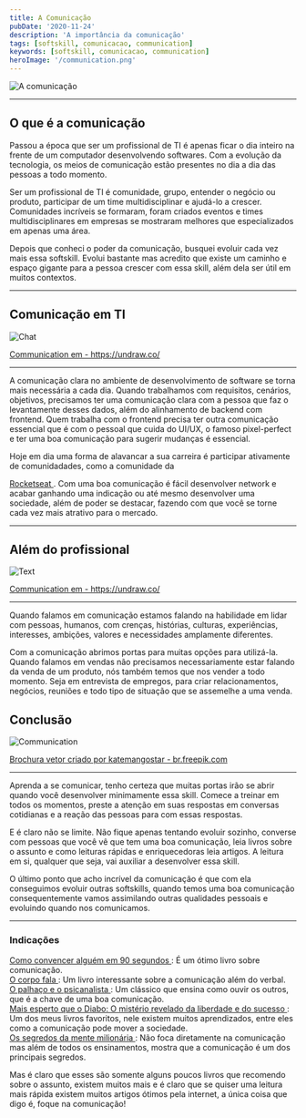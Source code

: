 ```yaml
---
title: A Comunicação
pubDate: '2020-11-24'
description: 'A importância da comunicação'
tags: [softskill, comunicacao, communication]
keywords: [softskill, comunicacao, communication]
heroImage: '/communication.png'
---
```


![A comunicação](/communication.png)

---

## O que é a comunicação

Passou a época que ser um profissional de TI é apenas ficar o dia inteiro na
frente de um computador desenvolvendo softwares. Com a evolução da tecnologia,
os meios de comunicação estão presentes no dia a dia das pessoas a todo momento.

Ser um profissional de TI é comunidade, grupo, entender o negócio ou produto,
participar de um time multidisciplinar e ajudá-lo a crescer. Comunidades
incríveis se formaram, foram criados eventos e times multidisciplinares em
empresas se mostraram melhores que especializados em apenas uma área.

Depois que conheci o poder da comunicação, busquei evoluir cada vez mais essa
softskill. Evolui bastante mas acredito que existe um caminho e espaço gigante
para a pessoa crescer com essa skill, além dela ser útil em muitos contextos.

---

## Comunicação em TI

![Chat](/chat.png)

<a rel="noreferrer noopener" href="https://undraw.co/search">
  Communication em - https://undraw.co/
</a>

---

A comunicação clara no ambiente de desenvolvimento de software se torna mais
necessária a cada dia. Quando trabalhamos com requisitos, cenários, objetivos,
precisamos ter uma comunicação clara com a pessoa que faz o levantamente desses
dados, além do alinhamento de backend com frontend. Quem trabalha com o frontend
precisa ter outra comunicação essencial que é com o pessoal que cuida do UI/UX,
o famoso pixel-perfect e ter uma boa comunicação para sugerir mudanças é
essencial.

Hoje em dia uma forma de alavancar a sua carreira é participar ativamente de
comunidadades, como a comunidade da

<a target="_blank" rel="noreferrer noopener" href="https://rocketseat.com.br/">
  Rocketseat
</a>
. Com uma boa comunicação é fácil desenvolver network e acabar ganhando uma indicação
ou até mesmo desenvolver uma sociedade, além de poder se destacar, fazendo com que
você se torne cada vez mais atrativo para o mercado.

---

## Além do profissional

![Text](/text.png)

<a rel="noreferrer noopener" href="https://undraw.co/search">
  Communication em - https://undraw.co/
</a>

---

Quando falamos em comunicação estamos falando na habilidade em lidar com pessoas,
humanos, com crenças, histórias, culturas, experiências, interesses, ambições,
valores e necessidades amplamente diferentes.

Com a comunicação abrimos portas para muitas opções para utilizá-la. Quando
falamos em vendas não precisamos necessariamente estar falando da venda de um
produto, nós também temos que nos vender a todo momento. Seja em entrevista de
empregos, para criar relacionamentos, negócios, reuniões e todo tipo de situação
que se assemelhe a uma venda.

## Conclusão

![Communication](/call.png)

<a rel="noreferrer noopener" href="https://br.freepik.com/vetores/brochura">
  Brochura vetor criado por katemangostar - br.freepik.com
</a>

---

Aprenda a se comunicar, tenho certeza que muitas portas irão se abrir quando
você desenvolver minimamente essa skill. Comece a treinar em todos os momentos,
preste a atenção em suas respostas em conversas cotidianas e a reação das
pessoas para com essas respostas.

E é claro não se limite. Não fique apenas tentando evoluir sozinho, converse
com pessoas que você vê que tem uma boa comunicação, leia livros sobre o assunto
e como leituras rápidas e enriquecedoras leia artigos. A leitura em si, qualquer
que seja, vai auxiliar a desenvolver essa skill.

O último ponto que acho incrível da comunicação é que com ela conseguimos
evoluir outras softskills, quando temos uma boa comunicação consequentemente
vamos assimilando outras qualidades pessoais e evoluindo quando nos comunicamos.

---

### Indicações

<a rel="noreferrer noopener" href="https://amzn.to/2UK7lqj">
  Como convencer alguém em 90 segundos
</a>
: É um ótimo livro sobre comunicação.
<br />

<a rel="noreferrer noopener" href="https://amzn.to/3fhQmoB">
  O corpo fala
</a>
: Um livro interessante sobre a comunicação além do verbal.
<br />

<a rel="noreferrer noopener" href="https://amzn.to/2IKw7UZ">
  O palhaço e o psicanalista
</a>
: Um clássico que ensina como ouvir os outros, que é a chave de uma boa comunicação.
<br />

<a rel="noreferrer noopener" href="https://amzn.to/36Uh2bh">
  Mais esperto que o Diabo: O mistério revelado da liberdade e do sucesso
</a>
: Um dos meus livros favoritos, nele existem muitos aprendizados, entre eles como
a comunicação pode mover a sociedade.
<br />

<a rel="noreferrer noopener" href="https://amzn.to/3pJRVR7">
  Os segredos da mente milionária
</a>
: Não foca diretamente na comunicação mas além de todos os ensinamentos, mostra que
a comunicação é um dos principais segredos.
<br />

Mas é claro que esses são somente alguns poucos livros que recomendo sobre o
assunto, existem muitos mais e é claro que se quiser uma leitura mais rápida
existem muitos artigos ótimos pela internet, a única coisa que digo é, foque na comunicação!
